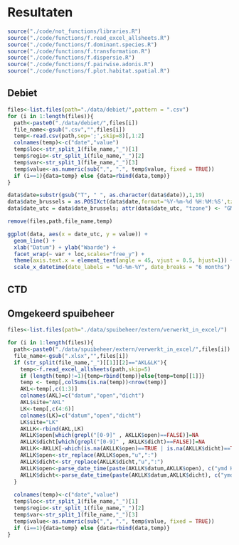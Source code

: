 # Resultaten

```r
source("./code/not_functions/libraries.R")
source("./code/functions/f.read_excel_allsheets.R")
source("./code/functions/f.dominant.species.R")
source("./code/functions/f.transformation.R")
source("./code/functions/f.dispersie.R")
source("./code/functions/f.pairwise.adonis.R")
source("./code/functions/f.plot.habitat.spatial.R")
```

## Debiet

```r
files<-list.files(path="./data/debiet/",pattern = ".csv")
for (i in 1:length(files)){
  path<-paste0("./data/debiet/",files[i])
  file_name<-gsub(".csv","",files[i])
  temp<-read.csv(path,sep=';',skip=8)[,1:2]
  colnames(temp)<-c("date","value")
  temp$loc<-str_split_1(file_name,"_")[1]
  temp$regio<-str_split_1(file_name,"_")[2]
  temp$var<-str_split_1(file_name,"_")[3]
  temp$value<-as.numeric(sub(",", ".", temp$value, fixed = TRUE))
  if (i==1){data=temp} else {data=rbind(data,temp)}
}

data$date=substr(gsub("T", " ", as.character(data$date)),1,19)
data$date_brussels = as.POSIXct(data$date,format='%Y-%m-%d %H:%M:%S',tz="Europe/Brussels")
data$date_utc = data$date_brussels; attr(data$date_utc, "tzone") <- "GMT"

remove(files,path,file_name,temp)
```

```r
ggplot(data, aes(x = date_utc, y = value)) + 
  geom_line() +
  xlab("Datum") + ylab("Waarde") +
  facet_wrap(~ var + loc,scales="free_y") + 
  theme(axis.text.x = element_text(angle = 45, vjust = 0.5, hjust=1)) +
  scale_x_datetime(date_labels = "%d-%m-%Y", date_breaks = "6 months") 
```

## CTD

## Omgekeerd spuibeheer

```r
files<-list.files(path="./data/spuibeheer/extern/verwerkt_in_excel/")
```

```r
for (i in 1:length(files)){
  path<-paste0("./data/spuibeheer/extern/verwerkt_in_excel/",files[i])
  file_name<-gsub(".xlsx","",files[i])
  if (str_split(file_name,"_")[[1]][2]=="AKL&LK"){
    temp<-f.read_excel_allsheets(path,skip=5)
    if (length(temp)!=1){temp=rbind(temp)}else{temp=temp[[1]]}
    temp <- temp[,colSums(is.na(temp))<nrow(temp)]
    AKL<-temp[,c(1:3)]
    colnames(AKL)=c("datum","open","dicht")
    AKL$site="AKL"
    LK<-temp[,c(4:6)]
    colnames(LK)=c("datum","open","dicht")
    LK$site="LK"
    AKLLK<-rbind(AKL,LK)
    AKLLK$open[which(grepl("[0-9]" , AKLLK$open)==FALSE)]=NA
    AKLLK$dicht[which(grepl("[0-9]" , AKLLK$dicht)==FALSE)]=NA
    AKLLK<-AKLLK[-which(is.na(AKLLK$open)==TRUE | is.na(AKLLK$dicht)==TRUE),]
    AKLLK$open<-str_replace(AKLLK$open,"u",":")
    AKLLK$dicht<-str_replace(AKLLK$dicht,"u",":")
    AKLLK$open<-parse_date_time(paste(AKLLK$datum,AKLLK$open), c("ymd HM", "ymd H"))
    AKLLK$dicht<-parse_date_time(paste(AKLLK$datum,AKLLK$dicht), c("ymd HM", "ymd H"))
  }
  
  colnames(temp)<-c("date","value")
  temp$loc<-str_split_1(file_name,"_")[1]
  temp$regio<-str_split_1(file_name,"_")[2]
  temp$var<-str_split_1(file_name,"_")[3]
  temp$value<-as.numeric(sub(",", ".", temp$value, fixed = TRUE))
  if (i==1){data=temp} else {data=rbind(data,temp)}
}
```

